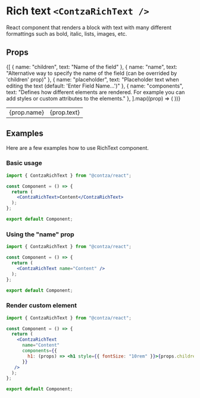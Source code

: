 # Rich text `<ContzaRichText />`
React component that renders a block with text with many different formattings such as bold, italic, lists, images, etc.

## Props

<table style={{ marginTop: "20px" }}>
  <tbody>
  {[
    { name: "children", text: "Name of the field" },
    { name: "name", text: "Alternative way to specify the name of the field (can be overrided by 'children' prop)" },
    { name: "placeholder", text: "Placeholder text when editing the text (default: 'Enter Field Name...')" },
    {
      name: "components",
      text: "Defines how different elements are rendered. For example you can add styles or custom attributes to the elements."
    },
  ].map((prop) => (
    <tr key={prop.name}>
      <td>{prop.name}</td>
      <td>{prop.text}</td>
    </tr>
  ))}
  </tbody>
</table>

## Examples
Here are a few examples how to use RichText component.

### Basic usage
```jsx copy
import { ContzaRichText } from "@contza/react";

const Component = () => {
  return (
    <ContzaRichText>Content</ContzaRichText>
  );
};

export default Component;
```

### Using the "name" prop
```jsx copy
import { ContzaRichText } from "@contza/react";

const Component = () => {
  return (
    <ContzaRichText name="Content" />
  );
};

export default Component;
```

### Render custom element
```jsx copy
import { ContzaRichText } from "@contza/react";

const Component = () => {
  return (
    <ContzaRichText
      name="Content"
      components={{
        h1: (props) => <h1 style={{ fontSize: "10rem" }}>{props.children}</h1>
      }}
   />
  );
};

export default Component;
```
